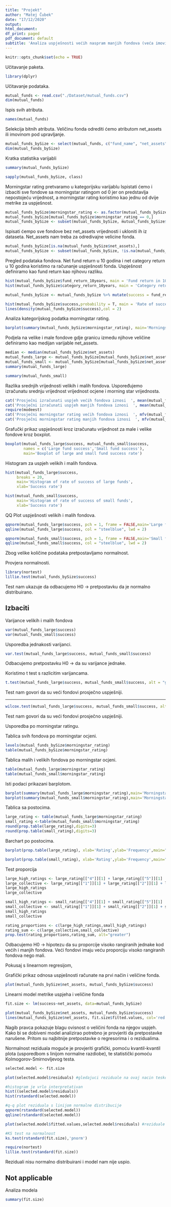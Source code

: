 ```yaml
---
title: "Projekt"
author: "Matej Čubek"
date: "17/12/2020"
output:
html_document:
df_print: paged
pdf_document: default
subtitle: 'Analiza uspješnosti većih naspram manjih fondova (veća imovina pod upravljanje naspram manja).'
---
```


```r
knitr::opts_chunk$set(echo = TRUE)
```

Učitavanje paketa.
```r
library(dplyr)
```

Učitavanje podataka.
```r
mutual_funds <- read.csv("./Dataset/mutual_funds.csv")
dim(mutual_funds)
```

Ispis svih atributa.
```r
names(mutual_funds)
```

Selekcija bitnih atributa.
Veličinu fonda odrediti ćemo atributom net_assets ili imovinom pod upravljanje.
```r
mutual_funds_bySize <- select(mutual_funds, c("fund_name", "net_assets", "category", "net_annual_expense_ratio_fund", "net_annual_expense_ratio_category", "fund_return_10years", "category_return_10years", "morningstar_rating"))
dim(mutual_funds_bySize)
```

Kratka statistika varijabli
```r
summary(mutual_funds_bySize)

sapply(mutual_funds_bySize, class)
```

Morningstar rating pretvaramo u kategorijsku varijablu
Ispistati ćemo i izbaciti sve fondove sa morningstar ratingom od 0 jer on predstavlja nepostojeću vrijednost, a morningstar rating koristimo kao jednu od dvije metrike za uspješnost.
```r
mutual_funds_bySize$morningstar_rating <- as.factor(mutual_funds_bySize$morningstar_rating)
mutual_funds_bySize[mutual_funds_bySize$morningstar_rating == 0,]
mutual_funds_bySize <- subset(mutual_funds_bySize, mutual_funds_bySize$morningstar_rating != 0)
```

Ispisati ćempo sve fondove bez net_assets vrijednosti i ukloniti ih iz dataseta.
Net_assets nam treba za odredivajne velicine fonda.
```r
mutual_funds_bySize[is.na(mutual_funds_bySize$net_assets),]
mutual_funds_bySize <- subset(mutual_funds_bySize, !is.na(mutual_funds_bySize$net_assets))
```

Pregled podataka fondova.
Net fund return u 10 godina i net category return u 10 godina koristimo ra računanje uspješnosti fonda.
Uspješnost definiramo kao fund return kao njihovu razliku.
```r
hist(mutual_funds_bySize$fund_return_10years, main = 'Fund return in 10 years [%]', xlab = 'Return', ylab = 'Frequency')
hist(mutual_funds_bySize$category_return_10years, main = 'Category return in 10 year s[%]', xlab = 'Return', ylab = 'Frequency')

mutual_funds_bySize <- mutual_funds_bySize %>% mutate(success = fund_return_10years - category_return_10years)

hist(mutual_funds_bySize$success,probability = T, main = 'Rate of success [%]', xlab = 'Success', ylab = 'Frequency', breaks = 20)
lines(density(mutual_funds_bySize$success),col = 2)
```

Analiza kategorijskog podatka morningstar rating.
```r
barplot(summary(mutual_funds_bySize$morningstar_rating), main='Morningstar rating')
```

Podjela na velike i male fondove gdje granicu izmedu njihove veličine definiramo kao medijan varijable net_assets.
```r
median <- median(mutual_funds_bySize$net_assets)
mutual_funds_large <- mutual_funds_bySize[mutual_funds_bySize$net_assets > median,]
mutual_funds_small <- mutual_funds_bySize[mutual_funds_bySize$net_assets <= median,]
summary(mutual_funds_large)

summary(mutual_funds_small)
```

Razlika srednjih vrijednosti velikih i malih fondova.
Uspoređujemo izračunatu srednju vrijednost vrijednost ocjene i morning star vrijednosta.
```r
cat('Prosječni izračunati uspjeh većih fondova iznosi  ', mean(mutual_funds_large$success),'\n')
cat('Prosječni izračunati uspjeh manjih fondova iznosi  ', mean(mutual_funds_small$success),'\n')
require(modeest)
cat('Prosječni morningstar rating većih fondova iznosi  ', mfv(mutual_funds_large$morningstar_rating),'\n')
cat('Prosječni morningstar rating manjih fondova iznosi  ', mfv(mutual_funds_small$morningstar_rating),'\n')
```

Grafučki prikaz uspješnosti kroz izračunatu vrijednost za male i velike fondove kroz boxplot.
```r
boxplot(mutual_funds_large$success, mutual_funds_small$success,
        names = c('Large fund success','Small fund success'),
        main='Boxplot of large and small fund success rate')
```

Histogram za uspjeh velikih i malih fondova.
```r
hist(mutual_funds_large$success,
     breaks = 20,
     main='Histogram of rate of success of large funds',
     xlab='Success rate')

hist(mutual_funds_small$success,
     main='Histogram of rate of success of small funds',
     xlab='Success rate')
```

QQ Plot uspješnosti velikih i malih fondova.
```r
qqnorm(mutual_funds_large$success, pch = 1, frame = FALSE,main='Large funds')
qqline(mutual_funds_large$success, col = "steelblue", lwd = 2)

qqnorm(mutual_funds_small$success, pch = 1, frame = FALSE,main='Small funds')
qqline(mutual_funds_small$success, col = "steelblue", lwd = 2)
```
Zbog velike količine podataka pretpostavljamo normalnost.


Provjera normalnosti.
```r
library(nortest)
lillie.test(mutual_funds_bySize$success)
```
Test nam ukazuje da odbacujemo H0 -> pretpostavku da je normalno distribuirano.


Izbaciti
--------------------------------------------------------------
Varijance velikih i malih fondova
```r
var(mutual_funds_large$success)
var(mutual_funds_small$success)
```

Usporedba jednakosti varijanci.
```r
var.test(mutual_funds_large$success, mutual_funds_small$success)
```
Odbacujemo pretpostavku H0 -> da su varijance jednake.


Koristimo t test s razlicitim varijancama.
```r
t.test(mutual_funds_large$success, mutual_funds_small$success, alt = "greater", var.equal = FALSE)
```
Test nam govori da su veći fondovi prosječno uspješniji.

--------------------------------------------------------------

```r
wilcox.test(mutual_funds_large$success, mutual_funds_small$success, alternative = "greater")
```
Test nam govori da su veći fondovi prosječno uspješniji.

Usporedba po morningstar ratingu.

Tablica svih fondova po morningstar ocjeni.
```r
levels(mutual_funds_bySize$morningstar_rating)
table(mutual_funds_bySize$morningstar_rating)
```

Tablica malih i velikih fondova po morningstar ocjeni.
```r
table(mutual_funds_large$morningstar_rating)
table(mutual_funds_small$morningstar_rating)
```

Isti podaci prikazani barplotom.
```r
barplot(summary(mutual_funds_large$morningstar_rating),main='Morningstar rating for large funds')
barplot(summary(mutual_funds_small$morningstar_rating),main='Morningstar rating for small funds')
```

Tablica sa postocima.
```r
large_rating <- table(mutual_funds_large$morningstar_rating)
small_rating <-table(mutual_funds_small$morningstar_rating)
round(prop.table(large_rating),digits=3)
round(prop.table(small_rating),digits=3)
```
Barchart po postocima.
```r
barplot(prop.table(large_rating), xlab='Rating',ylab='Frequency',main="Morningstar rating distribution of large funds",ylim=range(pretty(c(0,prop.table(large_rating)))))

barplot(prop.table(small_rating), xlab='Rating',ylab='Frequency',main="Morningstar rating distribution of small funds",ylim=range(pretty(c(0,prop.table(small_rating)))))
```

Test proporcija
```r
large_high_ratings <- large_rating[["4"]][1] + large_rating[["5"]][1]
large_collective <- large_rating[["1"]][1] + large_rating[["2"]][1] + large_rating[["3"]][1] + large_rating[["4"]][1] + large_rating[["5"]][1]
large_high_ratings
large_collective

small_high_ratings <- small_rating[["4"]][1] + small_rating[["5"]][1]
small_collective <- small_rating[["1"]][1] + small_rating[["2"]][1] + small_rating[["3"]][1] + small_rating[["4"]][1] + small_rating[["5"]][1]
small_high_ratings
small_collective

rating_proportions <- c(large_high_ratings,small_high_ratings)
rating_sum <- c(large_collective,small_collective)
prop.test(rating_proportions,rating_sum, alt="greater")
```
Odbacujemo H0 -> hipotezu da su proporcije visoko rangiranih jednake kod većih i manjih fondova.
Veći fondovi imaju veću proporciju visoko rangiranih fondova nego mali.


Pokusaj s linearnom regresijom,

Grafički prikaz odnosa uspješnosti računate na prvi način i veličine fonda.
```r
plot(mutual_funds_bySize$net_assets, mutual_funds_bySize$success)
```

Linearni model metrike uspjeha i veličine fonda
```r
fit.size <- lm(success~net_assets, data=mutual_funds_bySize)

plot(mutual_funds_bySize$net_assets, mutual_funds_bySize$success)
lines(mutual_funds_bySize$net_assets, fit.size$fitted.values, col='red')
```
Nagib pravca pokazuje blagu ovisnost o veličini fonda na njegov uspjeh. Kako bi se dobiveni model analizirao potrebno je provjeriti da pretpostavke narušene. Pritom su najbitnije pretpostavke o regresorima  i o rezidualima.


Normalnost reziduala moguće je provjeriti grafički, pomoću kvantil-kvantil plota (usporedbom s linijom normalne razdiobe), te statistički pomoću Kolmogorov-Smirnovljevog testa.
```r

selected.model <- fit.size

plot(selected.model$residuals) #gledajuci reziduale na ovaj nacin tesko je suditi o normalnosti

#histogram je vrlo interpretativan
hist((selected.model$residuals))
hist(rstandard(selected.model))

#q-q plot reziduala s linijom normalne distribucije
qqnorm(rstandard(selected.model))
qqline(rstandard(selected.model))

plot(selected.model$fitted.values,selected.model$residuals) #reziduale je dobro prikazati u ovisnosti o procjenama modela

#KS test na normalnost
ks.test(rstandard(fit.size),'pnorm')

require(nortest)
lillie.test(rstandard(fit.size))

```
Reziduali nisu normalno distribuirani i model nam nije uspio.

Not applicable
--------------------------------------------------------------

Analiza modela
```r

summary(fit.size)

```
